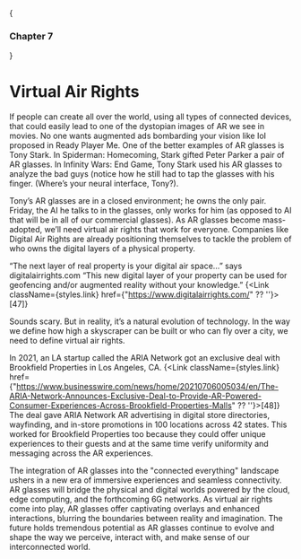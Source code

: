
{<h3>Chapter 7</h3>}

# Virtual Air Rights

If people can create all over the world, using all types of connected devices, that could easily lead to one of the dystopian images of AR we see in movies. No one wants augmented ads bombarding your vision like IoI proposed in Ready Player Me. One of the better examples of AR glasses is Tony Stark. In Spiderman: Homecoming, Stark gifted Peter Parker a pair of AR glasses. In Infinity Wars: End Game, Tony Stark used his AR glasses to analyze the bad guys (notice how he still had to tap the glasses with his finger. (Where’s your neural interface, Tony?). 

Tony’s AR glasses are in a closed environment; he owns the only pair. Friday, the AI he talks to in the glasses, only works for him (as opposed to AI that will be in all of our commercial glasses). As AR glasses become mass-adopted, we’ll need virtual air rights that work for everyone. Companies like Digital Air Rights are already positioning themselves to tackle the problem of who owns the digital layers of a physical property. 

“The next layer of real property is your digital air space…” says digitalairrights.com “This new digital layer of your property can be used for geofencing and/or augmented reality without your knowledge.” {<Link className={styles.link} href={"https://www.digitalairrights.com/" ?? ''}>[47]</Link>}

Sounds scary. But in reality, it’s a natural evolution of technology. In the way we define how high a skyscraper can be built or who can fly over a city, we need to define virtual air rights. 

In 2021, an LA startup called the ARIA Network got an exclusive deal with Brookfield Properties in Los Angeles, CA. {<Link className={styles.link} href={"https://www.businesswire.com/news/home/20210706005034/en/The-ARIA-Network-Announces-Exclusive-Deal-to-Provide-AR-Powered-Consumer-Experiences-Across-Brookfield-Properties-Malls" ?? ''}>[48]</Link>} The deal gave ARIA Network AR advertising in digital store directories, wayfinding, and in-store promotions in 100 locations across 42 states. This worked for Brookfield Properties too because they could offer unique experiences to their guests and at the same time verify uniformity and messaging across the AR experiences. 

The integration of AR glasses into the "connected everything" landscape ushers in a new era of immersive experiences and seamless connectivity. AR glasses will bridge the physical and digital worlds powered by the cloud, edge computing, and the forthcoming 6G networks. As virtual air rights come into play, AR glasses offer captivating overlays and enhanced interactions, blurring the boundaries between reality and imagination. The future holds tremendous potential as AR glasses continue to evolve and shape the way we perceive, interact with, and make sense of our interconnected world.
